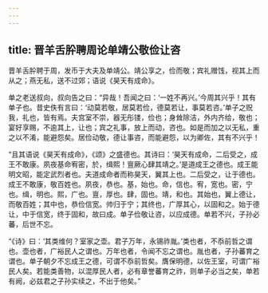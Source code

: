 ```yaml
---
---
---
```

title: 晋羊舌肸聘周论单靖公敬俭让咨
---


晋羊舌肸聘于周，发币于大夫及单靖公。靖公享之，俭而敬；宾礼赠饯，视其上而从之；燕无私，送不过郊；语说《昊天有成命》。

单之老送叔向，叔向告之曰：“异哉！吾闻之曰：‘一姓不再兴。’今周其兴乎！其有单子也。昔史佚有言曰：‘动莫若敬，居莫若俭，德莫若让，事莫若咨。’单子之贶我，礼也，皆有焉。夫宫室不崇，器无彤镂，俭也；身耸除洁，外内齐给，敬也；宴好享赐，不逾其上，让也；宾之礼事，放上而动，咨也。如是而加之以无私，重之以不淆，能避怨矣。居俭动敬，德让事咨，而能避怨，以为卿佐，其有不兴乎！

“且其语说《昊天有成命》，《颂》之盛德也。其诗曰：‘昊天有成命，二后受之，成王不敢康。夙夜基命宥密，於，缉熙！亶厥心肆其靖之。’是道成王之德也。成王能明文昭，能定武烈者也。夫道成命者而称昊天，翼其上也。二后受之，让于德也。成王不敢康，敬百姓也。夙夜，恭也。基，始也。命，信也。宥，宽也。密，宁也。缉，明也。熙，广也。亶，厚也。肆，固也。靖，和也。其始也，翼上德让，而敬百姓；其中也，恭俭信宽。帅归于宁；其终也，广厚其心，以固和之。始于德让，中于信宽，终于固和，故曰成。单子俭敬让咨，以应成德。单若不兴，子孙必蕃，后世不忘。

“《诗》曰：‘其类维何？室家之壶。君子万年，永锡祚胤。’类也者，不忝前哲之谓也。壶也者，广裕民人之谓也。万年也者，令闻不忘之谓也。胤也者，子孙蕃育之谓也。单子朝夕不忘成王之德，可谓不忝前哲矣。膺保明德，以佐王室，可谓广裕民人矣。若能类善物，以混厚民人者，必有章誉蕃育之祚，则单子必当之矣，单若有阙，必兹君之子孙实续之，不出于他矣。”

